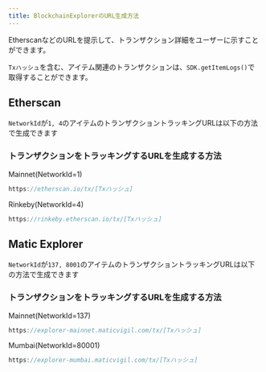 ```yaml
---
title: BlockchainExplorerのURL生成方法
---
```


EtherscanなどのURLを提示して、トランザクション詳細をユーザーに示すことができます。

`Txハッシュ`を含む、アイテム関連のトランザクションは、`SDK.getItemLogs()`で取得することができます。

## Etherscan

`NetworkId`が`1, 4`のアイテムのトランザクショントラッキングURLは以下の方法で生成できます

### トランザクションをトラッキングするURLを生成する方法

Mainnet(NetworkId=1)

```typescript
https://etherscan.io/tx/[Txハッシュ]
```

Rinkeby(NetworkId=4)

```typescript
https://rinkeby.etherscan.io/tx/[Txハッシュ]
```

## Matic Explorer

`NetworkId`が`137, 8001`のアイテムのトランザクショントラッキングURLは以下の方法で生成できます

### トランザクションをトラッキングするURLを生成する方法

Mainnet(NetworkId=137)

```typescript
https://explorer-mainnet.maticvigil.com/tx/[Txハッシュ]
```

Mumbai(NetworkId=80001)

```typescript
https://explorer-mumbai.maticvigil.com/tx/[Txハッシュ]
```
